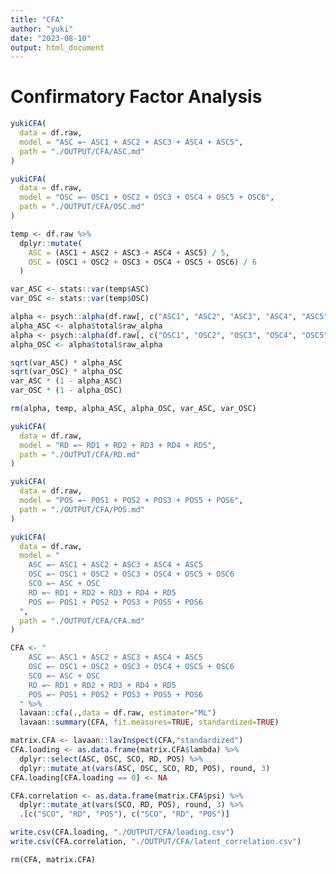 ```yaml
---
title: "CFA"
author: "yuki"
date: "2023-08-10"
output: html_document
---
```

# Confirmatory Factor Analysis
```r
yukiCFA(
  data = df.raw,
  model = "ASC =~ ASC1 + ASC2 + ASC3 + ASC4 + ASC5",
  path = "./OUTPUT/CFA/ASC.md"
)
```

```r
yukiCFA(
  data = df.raw,
  model = "OSC =~ OSC1 + OSC2 + OSC3 + OSC4 + OSC5 + OSC6",
  path = "./OUTPUT/CFA/OSC.md"
)
```

```r
temp <- df.raw %>%
  dplyr::mutate(
    ASC = (ASC1 + ASC2 + ASC3 + ASC4 + ASC5) / 5,
    OSC = (OSC1 + OSC2 + OSC3 + OSC4 + OSC5 + OSC6) / 6
  )

var_ASC <- stats::var(temp$ASC)
var_OSC <- stats::var(temp$OSC)

alpha <- psych::alpha(df.raw[, c("ASC1", "ASC2", "ASC3", "ASC4", "ASC5")])
alpha_ASC <- alpha$total$raw_alpha
alpha <- psych::alpha(df.raw[, c("OSC1", "OSC2", "OSC3", "OSC4", "OSC5", "OSC6")])
alpha_OSC <- alpha$total$raw_alpha

sqrt(var_ASC) * alpha_ASC
sqrt(var_OSC) * alpha_OSC
var_ASC * (1 - alpha_ASC)
var_OSC * (1 - alpha_OSC)

rm(alpha, temp, alpha_ASC, alpha_OSC, var_ASC, var_OSC)
```

```r
yukiCFA(
  data = df.raw,
  model = "RD =~ RD1 + RD2 + RD3 + RD4 + RD5",
  path = "./OUTPUT/CFA/RD.md"
)
```

```r
yukiCFA(
  data = df.raw,
  model = "POS =~ POS1 + POS2 + POS3 + POS5 + POS6",
  path = "./OUTPUT/CFA/POS.md"
)
```

```r
yukiCFA(
  data = df.raw,
  model = "
    ASC =~ ASC1 + ASC2 + ASC3 + ASC4 + ASC5
    OSC =~ OSC1 + OSC2 + OSC3 + OSC4 + OSC5 + OSC6
    SCO =~ ASC + OSC
    RD =~ RD1 + RD2 + RD3 + RD4 + RD5
    POS =~ POS1 + POS2 + POS3 + POS5 + POS6
  ",
  path = "./OUTPUT/CFA/CFA.md"
)
```

```r
CFA <- "
    ASC =~ ASC1 + ASC2 + ASC3 + ASC4 + ASC5
    OSC =~ OSC1 + OSC2 + OSC3 + OSC4 + OSC5 + OSC6
    SCO =~ ASC + OSC
    RD =~ RD1 + RD2 + RD3 + RD4 + RD5
    POS =~ POS1 + POS2 + POS3 + POS5 + POS6
  " %>%
  lavaan::cfa(.,data = df.raw, estimator="ML") 
  lavaan::summary(CFA, fit.measures=TRUE, standardized=TRUE)

matrix.CFA <- lavaan::lavInspect(CFA,"standardized") 
CFA.loading <- as.data.frame(matrix.CFA$lambda) %>%
  dplyr::select(ASC, OSC, SCO, RD, POS) %>%
  dplyr::mutate_at(vars(ASC, OSC, SCO, RD, POS), round, 3)
CFA.loading[CFA.loading == 0] <- NA

CFA.correlation <- as.data.frame(matrix.CFA$psi) %>%
  dplyr::mutate_at(vars(SCO, RD, POS), round, 3) %>%
  .[c("SCO", "RD", "POS"), c("SCO", "RD", "POS")]

write.csv(CFA.loading, "./OUTPUT/CFA/loading.csv")
write.csv(CFA.correlation, "./OUTPUT/CFA/latent_correlation.csv")

rm(CFA, matrix.CFA)
```
